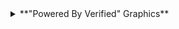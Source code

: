 
<details>
    <summary>**"Powered By Verified" Graphics**</summary>

    <details open>
        <summary>**Signup**</summary>

        **Green:**
        <img src="/img/graphics/1-click-signup-powered-by-verified/png/green.png" width="300"/>
        <a download="green.svg" href="/img/graphics/1-click-signup-powered-by-verified/svg/green.svg" title="Green (SVG)">Download SVG</a> | 
        <a download="green.png" href="/img/graphics/1-click-signup-powered-by-verified/png/green.png" title="Green (PNG)">Download PNG</a>

        ---

        **Black:**
        <img src="/img/graphics/1-click-signup-powered-by-verified/png/black.png" width="300"/>
        <a download="green.svg" href="/img/graphics/1-click-signup-powered-by-verified/svg/black.svg" title="Black (SVG)">Download SVG</a> | 
        <a download="green.png" href="/img/graphics/1-click-signup-powered-by-verified/png/black.png" title="Black (PNG)">Download PNG</a>

        ---

        **Gray:**
        <img src="/img/graphics/1-click-signup-powered-by-verified/png/gray.png" width="300"/>
        <a download="green.svg" href="/img/graphics/1-click-signup-powered-by-verified/svg/gray.svg" title="Gray (SVG)">Download SVG</a> | 
        <a download="green.png" href="/img/graphics/1-click-signup-powered-by-verified/png/gray.png" title="Gray (PNG)">Download PNG</a>
        
        ---

        **White:**
        <img src="/img/graphics/1-click-signup-powered-by-verified/png/white.png" width="300"/>
        <a download="green.svg" href="/img/graphics/1-click-signup-powered-by-verified/svg/white.svg" title="White (SVG)">Download SVG</a> | 
        <a download="green.png" href="/img/graphics/1-click-signup-powered-by-verified/png/white.png" title="White (PNG)">Download PNG</a>

    </details>

    <details>
        <summary>**Login**</summary>

        **Green:**
        <img src="/img/graphics/1-click-login-powered-by-verified/png/green.png" width="300"/>
        <a download="green.svg" href="/img/graphics/1-click-login-powered-by-verified/svg/green.svg" title="Green (SVG)">Download SVG</a> | 
        <a download="green.png" href="/img/graphics/1-click-login-powered-by-verified/png/green.png" title="Green (PNG)">Download PNG</a>

        ---

        **Black:**
        <img src="/img/graphics/1-click-login-powered-by-verified/png/black.png" width="300"/>
        <a download="green.svg" href="/img/graphics/1-click-login-powered-by-verified/svg/black.svg" title="Black (SVG)">Download SVG</a> | 
        <a download="green.png" href="/img/graphics/1-click-login-powered-by-verified/png/black.png" title="Black (PNG)">Download PNG</a>

        ---

        **Gray:**
        <img src="/img/graphics/1-click-login-powered-by-verified/png/gray.png" width="300"/>
        <a download="green.svg" href="/img/graphics/1-click-login-powered-by-verified/svg/gray.svg" title="Gray (SVG)">Download SVG</a> | 
        <a download="green.png" href="/img/graphics/1-click-login-powered-by-verified/png/gray.png" title="Gray (PNG)">Download PNG</a>
        
        ---

        **White:**
        <img src="/img/graphics/1-click-login-powered-by-verified/png/white.png" width="300"/>
        <a download="green.svg" href="/img/graphics/1-click-login-powered-by-verified/svg/white.svg" title="White (SVG)">Download SVG</a> | 
        <a download="green.png" href="/img/graphics/1-click-login-powered-by-verified/png/white.png" title="White (PNG)">Download PNG</a>
        
    </details>
    
    <details>
        <summary>**Verify**</summary>

        **Green:**
        <img src="/img/graphics/1-click-verify-powered-by-verified/png/green.png" width="300"/>
        <a download="green.svg" href="/img/graphics/1-click-verify-powered-by-verified/svg/green.svg" title="Green (SVG)">Download SVG</a> | 
        <a download="green.png" href="/img/graphics/1-click-verify-powered-by-verified/png/green.png" title="Green (PNG)">Download PNG</a>

        ---

        **Black:**
        <img src="/img/graphics/1-click-verify-powered-by-verified/png/black.png" width="300"/>
        <a download="green.svg" href="/img/graphics/1-click-verify-powered-by-verified/svg/black.svg" title="Black (SVG)">Download SVG</a> | 
        <a download="green.png" href="/img/graphics/1-click-verify-powered-by-verified/png/black.png" title="Black (PNG)">Download PNG</a>

        ---

        **Gray:**
        <img src="/img/graphics/1-click-verify-powered-by-verified/png/gray.png" width="300"/>
        <a download="green.svg" href="/img/graphics/1-click-verify-powered-by-verified/svg/gray.svg" title="Gray (SVG)">Download SVG</a> | 
        <a download="green.png" href="/img/graphics/1-click-verify-powered-by-verified/png/gray.png" title="Gray (PNG)">Download PNG</a>
        
        ---

        **White:**
        <img src="/img/graphics/1-click-verify-powered-by-verified/png/white.png" width="300"/>
        <a download="green.svg" href="/img/graphics/1-click-verify-powered-by-verified/svg/white.svg" title="White (SVG)">Download SVG</a> | 
        <a download="green.png" href="/img/graphics/1-click-verify-powered-by-verified/png/white.png" title="White (PNG)">Download PNG</a>
        
    </details>

    <details>
        <summary>**Apply**</summary>

        **Green:**
        <img src="/img/graphics/1-click-apply-powered-by-verified/png/green.png" width="300"/>
        <a download="green.svg" href="/img/graphics/1-click-apply-powered-by-verified/svg/green.svg" title="Green (SVG)">Download SVG</a> | 
        <a download="green.png" href="/img/graphics/1-click-apply-powered-by-verified/png/green.png" title="Green (PNG)">Download PNG</a>

        ---

        **Black:**
        <img src="/img/graphics/1-click-apply-powered-by-verified/png/black.png" width="300"/>
        <a download="green.svg" href="/img/graphics/1-click-apply-powered-by-verified/svg/black.svg" title="Black (SVG)">Download SVG</a> | 
        <a download="green.png" href="/img/graphics/1-click-apply-powered-by-verified/png/black.png" title="Black (PNG)">Download PNG</a>

        ---

        **Gray:**
        <img src="/img/graphics/1-click-apply-powered-by-verified/png/gray.png" width="300"/>
        <a download="green.svg" href="/img/graphics/1-click-apply-powered-by-verified/svg/gray.svg" title="Gray (SVG)">Download SVG</a> | 
        <a download="green.png" href="/img/graphics/1-click-apply-powered-by-verified/png/gray.png" title="Gray (PNG)">Download PNG</a>
        
        ---

        **White:**
        <img src="/img/graphics/1-click-apply-powered-by-verified/png/white.png" width="300"/>
        <a download="green.svg" href="/img/graphics/1-click-apply-powered-by-verified/svg/white.svg" title="White (SVG)">Download SVG</a> | 
        <a download="green.png" href="/img/graphics/1-click-apply-powered-by-verified/png/white.png" title="White (PNG)">Download PNG</a>
        
    </details>

    <details>
        <summary>**Access**</summary>

        **Green:**
        <img src="/img/graphics/1-click-access-powered-by-verified/png/green.png" width="300"/>
        <a download="green.svg" href="/img/graphics/1-click-access-powered-by-verified/svg/green.svg" title="Green (SVG)">Download SVG</a> | 
        <a download="green.png" href="/img/graphics/1-click-access-powered-by-verified/png/green.png" title="Green (PNG)">Download PNG</a>

        ---

        **Black:**
        <img src="/img/graphics/1-click-access-powered-by-verified/png/black.png" width="300"/>
        <a download="green.svg" href="/img/graphics/1-click-access-powered-by-verified/svg/black.svg" title="Black (SVG)">Download SVG</a> | 
        <a download="green.png" href="/img/graphics/1-click-access-powered-by-verified/png/black.png" title="Black (PNG)">Download PNG</a>

        ---

        **Gray:**
        <img src="/img/graphics/1-click-access-powered-by-verified/png/gray.png" width="300"/>
        <a download="green.svg" href="/img/graphics/1-click-access-powered-by-verified/svg/gray.svg" title="Gray (SVG)">Download SVG</a> | 
        <a download="green.png" href="/img/graphics/1-click-access-powered-by-verified/png/gray.png" title="Gray (PNG)">Download PNG</a>
        
        ---

        **White:**
        <img src="/img/graphics/1-click-access-powered-by-verified/png/white.png" width="300"/>
        <a download="green.svg" href="/img/graphics/1-click-access-powered-by-verified/svg/white.svg" title="White (SVG)">Download SVG</a> | 
        <a download="green.png" href="/img/graphics/1-click-access-powered-by-verified/png/white.png" title="White (PNG)">Download PNG</a>
        
    </details>

    <details>
        <summary>**AutoFill**</summary>

        **Green:**
        <img src="/img/graphics/1-click-autofill-powered-by-verified/png/green.png" width="300"/>
        <a download="green.svg" href="/img/graphics/1-click-autofill-powered-by-verified/svg/green.svg" title="Green (SVG)">Download SVG</a> | 
        <a download="green.png" href="/img/graphics/1-click-autofill-powered-by-verified/png/green.png" title="Green (PNG)">Download PNG</a>

        ---

        **Black:**
        <img src="/img/graphics/1-click-autofill-powered-by-verified/png/black.png" width="300"/>
        <a download="green.svg" href="/img/graphics/1-click-autofill-powered-by-verified/svg/black.svg" title="Black (SVG)">Download SVG</a> | 
        <a download="green.png" href="/img/graphics/1-click-autofill-powered-by-verified/png/black.png" title="Black (PNG)">Download PNG</a>

        ---

        **Gray:**
        <img src="/img/graphics/1-click-autofill-powered-by-verified/png/gray.png" width="300"/>
        <a download="green.svg" href="/img/graphics/1-click-autofill-powered-by-verified/svg/gray.svg" title="Gray (SVG)">Download SVG</a> | 
        <a download="green.png" href="/img/graphics/1-click-autofill-powered-by-verified/png/gray.png" title="Gray (PNG)">Download PNG</a>
        
        ---

        **White:**
        <img src="/img/graphics/1-click-autofill-powered-by-verified/png/white.png" width="300"/>
        <a download="green.svg" href="/img/graphics/1-click-autofill-powered-by-verified/svg/white.svg" title="White (SVG)">Download SVG</a> | 
        <a download="green.png" href="/img/graphics/1-click-autofill-powered-by-verified/png/white.png" title="White (PNG)">Download PNG</a>
        
    </details>

</details>
